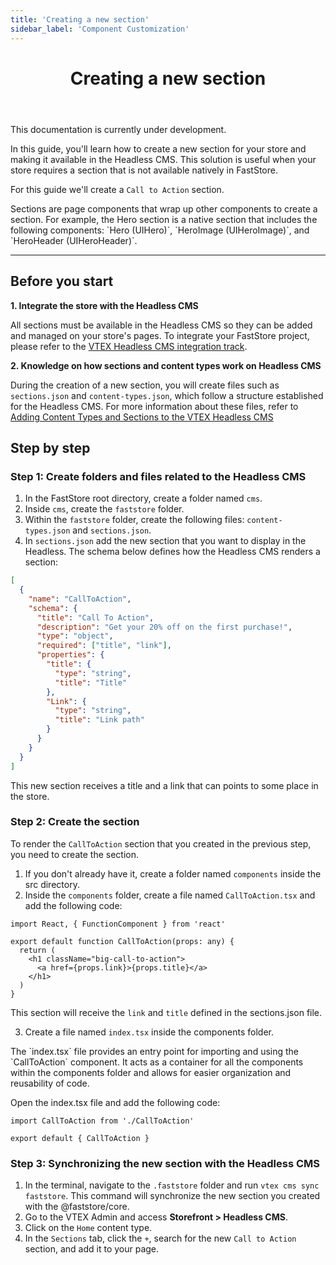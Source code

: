 ```yaml
---
title: 'Creating a new section'
sidebar_label: 'Component Customization'
---
```



<header>

# Creating a new section

</header>

<Callout type="warning" emoji="⚠️">
  This documentation is currently under development.
</Callout>

In this guide, you'll learn how to create a new section for your store and making it available in the Headless CMS. This solution is useful when your store requires a section that is not available natively in FastStore.

For this guide we'll create a `Call to Action` section.

<Callout type="info" emoji="ℹ️">
  Sections are page components that wrap up other components to create a
  section. For example, the Hero section is a native section that includes the
  following components: `Hero (UIHero)`, `HeroImage (UIHeroImage)`, and
  `HeroHeader (UIHeroHeader)`.
</Callout>

---

## Before you start

**1. Integrate the store with the Headless CMS**

All sections must be available in the Headless CMS so they can be added and managed on your store's pages. To integrate your FastStore project, please refer to the [VTEX Headless CMS integration track](/tbd).

**2. Knowledge on how sections and content types work on Headless CMS**

During the creation of a new section, you will create files such as `sections.json` and `content-types.json`, which follow a structure established for the Headless CMS. For more information about these files, refer to
[Adding Content Types and Sections to the VTEX Headless CMS](/tbd)

## Step by step

### Step 1: Create folders and files related to the Headless CMS

1. In the FastStore root directory, create a folder named `cms`.
2. Inside `cms`, create the `faststore` folder.
3. Within the `faststore` folder, create the following files: `content-types.json` and `sections.json`.
4. In `sections.json` add the new section that you want to display in the Headless. The schema below defines how the Headless CMS renders a section:

```json
[
  {
    "name": "CallToAction",
    "schema": {
      "title": "Call To Action",
      "description": "Get your 20% off on the first purchase!",
      "type": "object",
      "required": ["title", "link"],
      "properties": {
        "title": {
          "type": "string",
          "title": "Title"
        },
        "Link": {
          "type": "string",
          "title": "Link path"
        }
      }
    }
  }
]
```

This new section receives a title and a link that can points to some place in the store.

### Step 2: Create the section

To render the `CallToAction` section that you created in the previous step, you need to create the section.

1. If you don't already have it, create a folder named `components` inside the src directory.
2. Inside the `components` folder, create a file named `CallToAction.tsx` and add the following code:

```tsx
import React, { FunctionComponent } from 'react'

export default function CallToAction(props: any) {
  return (
    <h1 className="big-call-to-action">
      <a href={props.link}>{props.title}</a>
    </h1>
  )
}
```

This section will receive the `link` and `title` defined in the sections.json file.

3. Create a file named `index.tsx` inside the components folder.

<Callout type="info" emoji=" ℹ️ ">
  The `index.tsx` file provides an entry point for importing and using the
  `CallToAction` component. It acts as a container for all the components within
  the components folder and allows for easier organization and reusability of
  code.
</Callout>

Open the index.tsx file and add the following code:

```tsx
import CallToAction from './CallToAction'

export default { CallToAction }
```

### Step 3: Synchronizing the new section with the Headless CMS

1. In the terminal, navigate to the `.faststore` folder and run `vtex cms sync faststore`. This command will synchronize the new section you created with the @faststore/core.
2. Go to the VTEX Admin and access **Storefront > Headless CMS**.
3. Click on the `Home` content type.
4. In the `Sections` tab, click the `+`, search for the new `Call to Action` section, and add it to your page.
